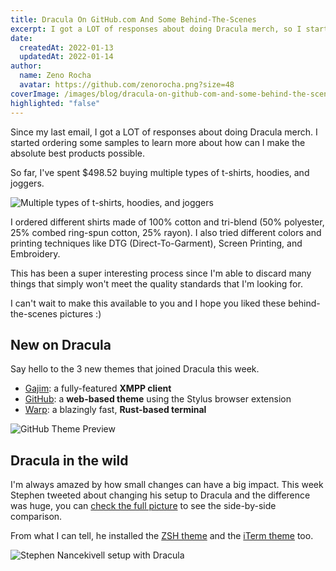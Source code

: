 ```yaml
---
title: Dracula On GitHub.com And Some Behind-The-Scenes
excerpt: I got a LOT of responses about doing Dracula merch, so I started ordering some samples to learn more about how can I make the absolute best products.
date:
  createdAt: 2022-01-13
  updatedAt: 2022-01-14
author:
  name: Zeno Rocha
  avatar: https://github.com/zenorocha.png?size=48
coverImage: /images/blog/dracula-on-github-com-and-some-behind-the-scenes-a.jpg
highlighted: "false"
---
```


Since my last email, I got a LOT of responses about doing Dracula merch. I started ordering some samples to learn more about how can I make the absolute best products possible.

So far, I've spent $498.52 buying multiple types of t-shirts, hoodies, and joggers.

![Multiple types of t-shirts, hoodies, and joggers](/images/blog/dracula-on-github-com-and-some-behind-the-scenes-a.jpg)

I ordered different shirts made of 100% cotton and tri-blend (50% polyester, 25% combed ring-spun cotton, 25% rayon). I also tried different colors and printing techniques like DTG (Direct-To-Garment), Screen Printing, and Embroidery.

This has been a super interesting process since I'm able to discard many things that simply won't meet the quality standards that I'm looking for.

I can't wait to make this available to you and I hope you liked these behind-the-scenes pictures :)

## New on Dracula

Say hello to the 3 new themes that joined Dracula this week.

- [Gajim](/gajim): a fully-featured **XMPP client**
- [GitHub](/github): a **web-based theme** using the Stylus browser extension
- [Warp](/warp): a blazingly fast, **Rust-based terminal**

![GitHub Theme Preview](/images/blog/dracula-on-github-com-and-some-behind-the-scenes-b.png)

## Dracula in the wild

I'm always amazed by how small changes can have a big impact. This week Stephen tweeted about changing his setup to Dracula and the difference was huge, you can [check the full picture](https://twitter.com/hi_stephen_n/status/1480765091121221632) to see the side-by-side comparison.

From what I can tell, he installed the [ZSH theme](/zsh) and the [iTerm theme](/iterm) too.

![Stephen Nancekivell setup with Dracula](/images/blog/dracula-on-github-com-and-some-behind-the-scenes-c.png)
